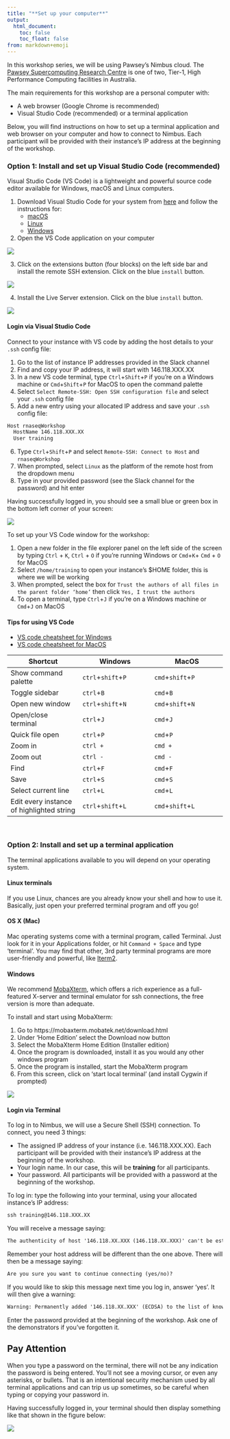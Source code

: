 ```yaml
---
title: "**Set up your computer**"
output:
  html_document:
    toc: false
    toc_float: false
from: markdown+emoji
---
```


In this workshop series, we will be using Pawsey’s Nimbus cloud. The [Pawsey Supercomputing Research Centre](https://pawsey.org.au/about-us/about-pawsey/) is one of two, Tier-1, High Performance Computing facilities in Australia. 

The main requirements for this workshop are a personal computer with:

* A web browser (Google Chrome is recommended)
* Visual Studio Code (recommended) or a terminal application 

Below, you will find instructions on how to set up a terminal application and web browser on your computer and how to connect to Nimbus. Each participant will be provided with their instance’s IP address at the beginning of the workshop. 

### **Option 1: Install and set up Visual Studio Code (recommended)**

Visual Studio Code (VS Code) is a lightweight and powerful source code editor available for Windows, macOS and Linux computers. 

1. Download Visual Studio Code for your system from [here](https://code.visualstudio.com/download) and follow the instructions for:
    * [macOS](https://code.visualstudio.com/docs/setup/mac)
    * [Linux](https://code.visualstudio.com/docs/setup/linux)
    * [Windows](https://code.visualstudio.com/docs/setup/windows)
    
2. Open the VS Code application on your computer 

![](https://user-images.githubusercontent.com/73086054/224881239-86457c3f-9f8f-4724-b780-c633ea8d2180.png)

3. Click on the extensions button (four blocks) on the left side bar and install the remote SSH extension. Click on the blue `install` button. 

![](https://user-images.githubusercontent.com/73086054/224881365-2517157c-7bf9-4bd3-ba98-c9d7e3653674.png)

4. Install the Live Server extension. Click on the blue `install` button. 

![](https://user-images.githubusercontent.com/73086054/231062539-6a4fc78f-da2e-40a6-9d94-00b702930b67.png)

#### **Login via Visual Studio Code**

Connect to your instance with VS code by adding the host details to your `.ssh` config file:

  1. Go to the list of instance IP addresses provided in the Slack channel
  2. Find and copy your IP address, it will start with 146.118.XXX.XX 
  3. In a new VS code terminal, type `Ctrl`+`Shift`+`P` if you're on a Windows machine or `Cmd`+`Shift`+`P` for MacOS to open the command palette 
  4. Select `Select Remote-SSH: Open SSH configuration file` and select your `.ssh` config file
  5. Add a new entry using your allocated IP address and save your `.ssh` config file: 

  ```default
  Host rnaseqWorkshop
    HostName 146.118.XXX.XX
    User training
  ```

  6. Type `Ctrl`+`Shift`+`P` and select `Remote-SSH: Connect to Host` and `rnaseqWorkshop` 
  7. When prompted, select `Linux` as the platform of the remote host from the dropdown menu 
  8. Type in your provided password (see the Slack channel for the password) and hit enter 

Having successfully logged in, you should see a small blue or green box in the bottom left corner of your screen:

![](https://user-images.githubusercontent.com/73086054/228143085-20a5bdfc-f4e7-4472-b43f-2c975ae5eb4c.png)

To set up your VS Code window for the workshop:

1. Open a new folder in the file explorer panel on the left side of the screen by typing `Ctrl` + `K`, `Ctrl` + `O` if you're running Windows or `Cmd`+`K`+ `Cmd` + `O` for MacOS 
2. Select `/home/training` to open your instance's $HOME folder, this is where we will be working
2. When prompted, select the box for `Trust the authors of all files in the parent folder ‘home’` then click `Yes, I trust the authors`
3.	To open a terminal, type `Ctrl`+`J` if you're on a Windows machine or `Cmd`+`J` on MacOS

#### **Tips for using VS Code**

* [VS code cheatsheet for Windows](https://code.visualstudio.com/shortcuts/keyboard-shortcuts-windows.pdf)
* [VS code cheatsheet for MacOS](https://code.visualstudio.com/shortcuts/keyboard-shortcuts-macos.pdf)

|Shortcut |Windows |MacOS |
|--|--|--|
|Show command palette | `ctrl`+`shift`+`P` |`cmd`+`shift`+`P` |
|Toggle sidebar |`ctrl`+`B`|`cmd`+`B`|
|Open new window|`ctrl`+`shift`+`N`|`cmd`+`shift`+`N`|
|Open/close terminal|`ctrl`+`J`|`cmd`+`J`|
|Quick file open|`ctrl`+`P`|`cmd`+`P`|
|Zoom in|`ctrl +`| `cmd +`|
|Zoom out|`ctrl -`|`cmd -`|
|Find|`ctrl`+`F`|`cmd`+`F`|
|Save|`ctrl`+`S`|`cmd`+`S`|
|Select current line|`ctrl`+`L`| `cmd`+`L`|
|Edit every instance of highlighted string|`ctrl`+`shift`+`L`|`cmd`+`shift`+`L`|

<br/>

### **Option 2: Install and set up a terminal application**

The terminal applications available to you will depend on your operating system. 

#### **Linux terminals**
If you use Linux, chances are you already know your shell and how to use it. Basically, just open your preferred terminal program and off you go!

#### **OS X (Mac)**

Mac operating systems come with a terminal program, called Terminal. Just look for it in your Applications folder, or hit `Command + Space` and type 'terminal'. You may find that other, 3rd party terminal programs are more user-friendly and powerful, like [Iterm2](https://iterm2.com/).

#### **Windows**

We recommend [MobaXterm](https://mobaxterm.mobatek.net/download.html), which offers a rich experience as a full-featured X-server and terminal emulator for ssh connections, the free version is more than adequate.

To install and start using MobaXterm:

1. Go to https://mobaxterm.mobatek.net/download.html
2. Under ‘Home Edition’ select the Download now button
3. Select the MobaXterm Home Edition (Installer edition)
4. Once the program is downloaded, install it as you would any other windows program
5. Once the program is installed, start the MobaXterm program
6. From this screen, click on ‘start local terminal’ (and install Cygwin if prompted) 

![](https://user-images.githubusercontent.com/73086054/224888551-527c08c3-90fa-4f6b-beaf-308114880624.png)

#### **Login via Terminal**

To log in to Nimbus, we will use a Secure Shell (SSH) connection. To connect, you need 3 things:

* The assigned IP address of your instance (i.e. 146.118.XXX.XX). Each participant will be provided with their instance’s IP address at the beginning of the workshop.
* Your login name. In our case, this will be **training** for all participants.
* Your password. All participants will be provided with a password at the beginning of the workshop.

To log in: type the following into your terminal, using your allocated instance’s IP address:

```default
ssh training@146.118.XXX.XX
```

You will receive a message saying:

```default
The authenticity of host '146.118.XX.XXX (146.118.XX.XXX)' can't be established.
```

Remember your host address will be different than the one above. There will then be a message saying:

```default
Are you sure you want to continue connecting (yes/no)?
```

If you would like to skip this message next time you log in, answer ‘yes’. It will then give a warning:

```default
Warning: Permanently added '146.118.XX.XXX' (ECDSA) to the list of known hosts.
```

Enter the password provided at the beginning of the workshop. Ask one of the demonstrators if you’ve forgotten it.

::: {.callout-note}
## Pay Attention
When you type a password on the terminal, there will not be any indication the password is being entered. You'll not see a moving cursor, or even any asterisks, or bullets. That is an intentional security mechanism used by all terminal applications and can trip us up sometimes, so be careful when typing or copying your password in.  
:::

Having successfully logged in, your terminal should then display something like that shown in the figure below:

![](https://user-images.githubusercontent.com/73086054/228141686-a63a84c1-b714-4797-af8e-2b511421a7d8.png)

